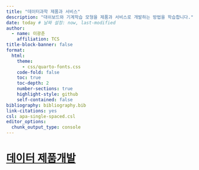 ```yaml
---
title: "데이터과학 제품과 서비스"
description: "대쉬보드와 기계학습 모형을 제품과 서비스로 개발하는 방법을 학습합니다."
date: today # 날짜 설정: now, last-modified
author:
  - name: 이광춘
    affiliation: TCS
title-block-banner: false
format:
  html:
    theme: 
      - css/quarto-fonts.css
    code-fold: false
    toc: true
    toc-depth: 2
    number-sections: true
    highlight-style: github    
    self-contained: false
bibliography: bibliography.bib
link-citations: yes
csl: apa-single-spaced.csl
editor_options: 
  chunk_output_type: console
---
```



# [데이터 제품개발](http://aispiration.com/data-product/)






